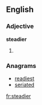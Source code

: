 ==English==

===Adjective===
'''steadier'''

# {{comparative of|steady}}

===Anagrams===
* [[readiest#English|readiest]]
* [[seriated#English|seriated]]

[[fr:steadier]]